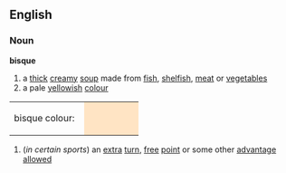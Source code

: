 ==English==
===Noun===
'''bisque'''
# a [[thick]] [[creamy]] [[soup]] made from [[fish]], [[shelfish]], [[meat]] or [[vegetable]]s
# a pale [[yellow]]ish [[colour]]
<table><tr><td>bisque colour: &nbsp;</td>
<td bgcolor="#FFE4C4" width="80">&nbsp; </td></tr></table>
#(''in certain sports'') an [[extra]] [[turn]], [[free]] [[point]] or some other [[advantage]] [[allowed]]
